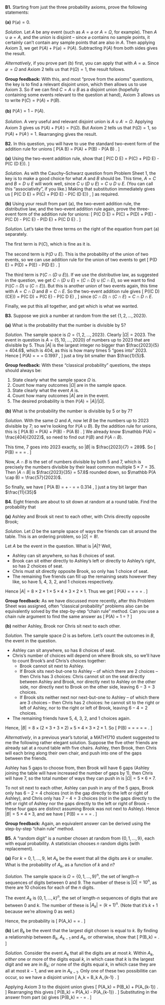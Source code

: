 


::::: {.myq}
**B1.** Starting from just the three probability axioms, prove the following statements:

:::: {.subq}
**(a)** $\mathbb P(\varnothing) = 0$.

::: {.myanswers data-latex=""}
*Solution.* Let $A$ be any event (such as $A = \varnothing$ or $A = \Omega$, for example). Then $A \cup \varnothing = A$, and the union is disjoint -- since $\varnothing$ contains no sample points, it certainly can't contain any sample points that are also in $A$. Then applying Axiom 3, we get $\mathbb P(A) + \mathbb P(\varnothing) = \mathbb P(A)$. Subtracting $\mathbb P(A)$ from both sides gives the result.

*Alternatively*, if you prove part (b) first, you can apply that with $A = \varnothing$. Since $\varnothing^\comp = \Omega$ and Axiom 2 tells us that $\mathbb P(\Omega) = 1$, the result follows.

**Group feedback:** With this, and most "prove from the axioms" questions, the key is to find a relevant disjoint union, which then allows us to use Axiom 3. So if we can find $C = A \cup B$ as a disjoint union (hopefully containing some events relevant to the question at hand), Axiom 3 allows us to write $\mathbb P(C) = \mathbb P(A) + \mathbb P(B)$.
:::
::::

:::: {.subq}
**(b)** $\mathbb P(A^\comp) = 1 - \mathbb P(A)$.

::: {.myanswers data-latex=""}
*Solution.* A very useful and relevant disjoint union is $A \cup A^\comp = \Omega$. Applying Axiom 3 gives us $\mathbb P(A) + \mathbb P(A^\comp) = \mathbb P(\Omega)$. But Axiom 2 tells us that $\mathbb P(\Omega) = 1$, so  $\mathbb P(A) + \mathbb P(A^\comp) = 1$. Rearranging gives the result.
:::
::::
:::::

::::: {.myq}
**B2.** In this question, you will have to use the standard two-event form of the addition rule for unions
\[ \mathbb P(A \cup B) = \mathbb P(A) + \mathbb P(B) - \mathbb P(A \cap B) . \]


:::: {.subq}
**(a)** Using the two-event addition rule, show that
\[ \mathbb P(C \cup D \cup E) = \mathbb P(C) + \mathbb P(D \cup E) - \mathbb P\big(C \cap (D \cup E)\big).  \]

::: {.myanswers data-latex=""}
*Solution.* As with the Cauchy--Schwarz question from Problem Sheet 1, the key is to make a good choice for what $A$ and $B$ should be. This time, $A = C$ and $B = D \cup E$ will work well, since $C \cup (D \cup E) = C \cup D \cup E$. (You can call this "associativity", if you like.) Making that substitution immediately gives us
\[ \mathbb P(C \cup D \cup E) = \mathbb P(C) + \mathbb P(D \cup E) - \mathbb P\big(C \cap (D \cup E)\big) ,  \]
as required.
:::
:::: 

:::: {.subq}
**(b)** Using your result from part (a), the two-event addition rule, the distributive law, and the two-event addition rule again, prove the three-event form of the addition rule for unions:
\[
  \mathbb P(C \cup D \cup E) = \mathbb P(C) + \mathbb P(D) + \mathbb P(E) 
  - \mathbb P(C \cap D) - \mathbb P(C \cap E) - \mathbb P(D \cap E) + \mathbb P(C \cap D \cap E) .
\]

::: {.myanswers data-latex=""}
*Solution.*
Let's take the three terms on the right of the equation from part (a) separately.

The first term is $\mathbb P(C)$, which is fine as it is.

The second term is $\mathbb P(D \cup E)$. This is the probability of the union of two events, so we can use addition rule for the union of two events to get
\[ \mathbb P(D \cup E) = \mathbb P(D) + \mathbb P(E) - \mathbb P(D \cap E) . \]

The third term is $\mathbb P\big(C \cap (D \cup E)\big)$. If we use the distributive law, as suggested in the question, we get $C \cap (D \cup E) = (C \cap D) \cup (C\cap E)$, so we want to find $\mathbb P\big((C \cap D) \cup (C\cap E)\big)$. But this is another union of two events again, this time with $A = C \cap D$ and $B = C \cap E$. So the two-event addition rule gives
\[ \mathbb P\big((C \cap D) \cup (C\cap E)\big) = \mathbb P(C \cap D) + \mathbb P(C \cap E) - \mathbb P(C \cap D \cap E) , \]
since $(C \cap D) \cap (C \cap E) = C \cap D \cap E$.

Finally, we put this all together, and get
\begin{align*}
  \mathbb P(C &\cup D \cup E) \\
  &= \mathbb P(C) + \big(\mathbb P(D) + \mathbb P(E) - \mathbb P(D \cap E)\big) - \big(\mathbb P(C \cap D) + \mathbb P(C \cap E) - \mathbb P(C \cap D \cap E)\big) \\
  &= \mathbb P(C) + \mathbb P(D) + \mathbb P(E) - \mathbb P(C \cap D) - \mathbb P(C \cap E) - \mathbb P(D \cap E) + \mathbb P(C \cap D \cap E) , 
\end{align*}
which is what we wanted.
:::
::::
:::::


::::: {.myq}
**B3.** Suppose we pick a number at random from the set $\{1, 2, \dots, 2023\}$.

:::: {.subq}
**(a)** What is the probability that the number is divisible by 5?

::: {.myanswers data-latex=""}
*Solution.* The sample space is $\Omega = \{1, 2, \dots, 2023\}$. Clearly $|\Omega| = 2023$. The event in question is $A = \{5, 10, \dots, 2020\}$ of numbers up to 2023 that are divisible by 5. Thus $|A|$ is the largest integer no bigger than $\frac{2023}{5} = 404.6$, which is 404, as this is how many times 5 "goes into" 2023.  Hence
\[ \mathbb P(A) = \frac{|A|}{|\Omega|} = \frac{404}{2023} = 0.1997 , \]
just a tiny bit smaller than $\frac{1}{5}$.

**Group feedback:** With these "classical probability" questions, the steps should always be:

1. State clearly what the sample space $\Omega$ is.
2. Count how many outcomes $|\Omega|$ are in the sample space.
3. State clearly what the event $A$ is.
4. Count how many outcomes $|A|$ are in the event.
5. The desired probability is then $\mathbb P(A) = |A|/|\Omega|$.
:::
::::

:::: {.subq}
**(b)** What is the probability the number is divisible by 5 or by 7?

::: {.myanswers data-latex=""}
*Solution.* With the same $\Omega$ and $A$, now let $B$ be the numbers up to 2023 divisible by $7$; so we're looking for $\mathbb P(A \cup B)$. By the addition rule for unions, this is
\[ \mathbb P(A \cup B) = \mathbb P(A) + \mathbb P(B) - \mathbb P(A \cap B) . \]
We already know $\mathbb P(A) = \frac{404}{2022}$, so need to find out $\mathbb P(B)$ and $\mathbb P(A \cap B)$.

This time, 7 goes into 2023 exactly, so $|B|$ is  $\frac{2023}{7} = 289$. So
\[ \mathbb P(B) = \frac{|B|}{|\Omega|} = \frac{289}{2023} = \frac{1}{7}  . \]

Now, $A \cap B$ is the set of numbers divisible by both 5 and 7, which is precisely the numbers divisible by their least common multiple $5 \times 7 = 35$. Then $|A \cap B|$ is $\frac{2023}{35} = 57.8$ rounded down, so $\mathbb P(A \cap B) = \frac{57}{2023}$.

So finally, we have
\[ \mathbb P(A \cup B) = \frac{404}{2023} + \frac{289}{2023} - \frac{57}{2023} = \frac{636}{2023} = 0.314 , \]
just a tiny bit larger than $\frac{11}{35}$
:::
::::
:::::



::::: {.myq}
**B4.** Eight friends are about to sit down at random at a round table. Find the probability that

:::: {.subq}
**(a)** Ashley and Brook sit next to each other, with Chris directly opposite Brook;

::: {.myanswers data-latex=""}
*Solution.*
Let $\Omega$ be the sample space of ways the friends can sit around the table. This is an ordering problem, so $|\Omega| = 8!$.

Let $A$ be the event in the question. What is $|A|$? Well,

* Ashley can sit anywhere, so has 8 choices of seat.
* Brook can sit either directly to Ashley's left or directly to Ashley's right, so has 2 choices of seat.
* Chris must sit directly opposite Brook, so only has 1 choice of seat.
* The remaining five friends can fill up the remaining seats however they like, so have 5, 4, 3, 2, and 1 choices respectively.

Hence $|A| = 8 \times 2 \times 1 \times 5 \times 4 \times 3 \times 2 \times 1$. Thus we get
\[ \mathbb P(A) = \frac{|A|}{|\Omega|} = \frac{8 \times 2 \times 1 \times 5 \times 4 \times 3 \times 2 \times 1}{8 \times 7 \times 6 \times 5 \times 4 \times 3 \times 2 \times 1} = \frac{2 \times 1}{7 \times 6} = \frac{1}{21} . \]

**Group feedback:** As we have discussed more recently, after this Problem Sheet was assigned, often "classical probability" problems also can be equivalently solved by the step-by-step "chain rule" method. Can you use a chain rule argument to find the same answer as
\[ \mathbb P(A) = 1 \times \frac27 \times \frac16 \times 1 \times 1 \times 1 \times 1 \times 1 = \frac{1}{21} ? \]
:::
::::

:::: {.subq}
**(b)** neither Ashley, Brook nor Chris sit next to each other.

::: {.myanswers data-latex=""}
*Solution.*
The sample space $\Omega$ is as before. Let's count the outcomes in $B$, the event in the question.

* Ashley can sit anywhere, so has 8 choices of seat.
* Chris's number of choices will depend on where Brook sits, so we'll have to count Brook's and Chris's choices together:
   * Brook cannot sit next to Ashley.
   * If Brook sits next-but-one to Ashley -- of which there are 2 choices -- then Chris has 3 choices: Chris cannot sit on the seat directly between Ashley and Brook, nor directly next to Ashley on the other side, nor directly next to Brook on the other side, leaving $6-3=3$ choices.
   * If Brook sits neither next nor next-but-one to Ashley -- of which there are 3 choices -- then Chris has 2 choices: he cannot sit to the right or left of Ashley, nor to the right or left of Brook, leaving $6-4=2$ choices.
* The remaining friends have 5, 4, 3, 2, and 1 choices again.
   
Hence, $|B| = 8 \times (2\times 3 + 3 \times 2) \times 5 \times 4 \times 3 \times 2 \times 1$. So
\[ \mathbb P(B) = \frac{|B|}{|\Omega|} = \frac{8 \times (2\times 3 + 3 \times 2) \times 5 \times 4 \times 3 \times 2 \times 1}{8 \times 7 \times 6 \times 5 \times 4 \times 3 \times 2 \times 1} = \frac{2\times 3 + 3 \times 2}{7 \times 6} = \frac{12}{42} = \frac{2}{7} .  \]

*Alternatively*, in a previous year's tutorial, a MATH1710 student suggested to me the following rather elegant solution. Suppose the five other friends are already sat at a round table with five chairs. Ashley, then Brook, then Chris will each bring along their own chair, and push into one of the gaps between the friends.

Ashley has 5 gaps to choose from, then Brook will have 6 gaps (Ashley joining the table will have increased the number of gaps by 1), then Chris will have 7, so the total number of ways they can push in is $|\Omega| = 5 \times 6 \times 7$.

To not sit next to each other, Ashley can push in any of the 5 gaps, Brook only has $6 - 2 = 4$ choices (not in the gap directly to the left or right of Ashley), and Chris only has $7 - 4 = 3$ choices (not in the gaps directly to the left or right of Ashley nor the gaps directly to the left or right of Brook -- these four gaps are distinct assuming Brook was not next to Ashley). Hence $|B| = 5 \times 4 \times 3$, and we have
\[ \mathbb P(B) = \frac{5 \times 4 \times 3}{5 \times 6 \times 7} = \frac{4 \times 3}{6 \times 7} = \frac{12}{42} = \frac{2}{7}.  \]

**Group feedback:** Again, an equivalent answer can be derived using the step-by-step "chain rule" method.
:::
::::
:::::


::::: {.myq}
**B5.** A "random digit" is a number chosen at random from $\{0, 1, \dots, 9\}$, each with equal probability. A statistician chooses $n$ random digits (with replacement).

:::: {.subq}
**(a)** For $k = 0, 1, \dots, 9$, let $A_k$ be the event that all the digits are $k$ or smaller. What is the probability of $A_k$, as a function of $k$ and $n$?

::: {.myanswers data-latex=""}
*Solution.*
The sample space is $\Omega = \{0,1,\dots,9\}^n$, the set of length-$n$ sequences of digits between $0$ and $9$. The number of these is $|\Omega| = 10^n$, as there are 10 choices for each of the $n$ digits.

The event $A_k$ is $\{0,1,\dots,k\}^n$, the set of length-$n$ sequences of digits that are between $0$ and $k$. The number of these is $|A_k| = (k+1)^n$. (Note that it's $k+1$ because we're allowing 0 as well.)

Hence, the probability is
\[ \mathbb P(A_k) = \frac{|A_k|}{|\Omega|} = \frac{(k+1)^n}{10^n} . \]
:::
::::

:::: {.subq}
**(b)** Let $B_k$ be the event that the largest digit chosen is equal to $k$. By finding a relationship between $B_k$, $A_{k-1}$ and $A_k$, or otherwise, show that
\[ \mathbb P(B_k) = \frac{(k+1)^n - k^n}{10^n} . \]

::: {.myanswers data-latex=""}
*Solution.*
Consider the event $A_k$ that all the digits are at most $k$. Within $A_k$, *either* one or more of the digits equal $k$, in which case that $k$ is the largest digit and we are in $B_k$; *or* none of the digits equal $k$, in which case they are all at most $k-1$, and we are in $A_{k-1}$. Only one of these two possibilitie can occur, so we have a disjoint union
\[ A_k = B_k \cup A_{k-1} . \]

Applying Axiom 3 to the disjoint union gives
\[ \mathbb P(A_k) = \mathbb P(B_k) + \mathbb P(A_{k-1}) . \]
Rearranging this gives
\[ \mathbb P(B_k) = \mathbb P(A_k) - \mathbb P(A_{k-1}) . \]
Substituting in the answer from part (a) gives
\[\mathbb P(B_k) = \frac{(k+1)^n}{10^n} - \frac{(k-1+1)^n}{10^n} = \frac{(k+1)^n - k^n}{10^n} . \]
:::
::::
:::::


<!--
::::: {.myq}
**B5.** Suppose your tutorial group contains 12 students -- you and 11 others. The tutor wishes to choose 4 members of the group to present their work.

:::: {.subq}
**(a)** How many ways can the tutor choose the presentation group?

::: {.myanswers data-latex=""}
*Solution.*
The tutor is sampling 4 items from 12, without replacement (the same person can't be picked twice) and where the order doesn't matter. So this is
\[ \binom{12}{4} = 495 . \]
:::
::::

:::: {.subq}
**(b)** How many ways can the tutor choose the presentation group if you are one of the presenters?

::: {.myanswers data-latex=""}
*Solution.*
Once the tutor has chosen you, she must pick 3 other students to complete the presentation group out of the other 11 students. So this is
\[ \binom{11}{3} = 165 . \]
:::
::::

:::: {.subq}
**(c)** How many ways can the tutor choose the presentation group if you are *not* one of the presenters?

::: {.myanswers data-latex=""}
*Solution.*
If the tutor doesn't chose you, she must pick all 4 presenters out of the other 11 students. So this is
\[ \binom{11}{4} = 330 . \]
:::
::::

:::: {.subq}
**(d)** Pascal's formula says that
\[ \binom{n}{k} = \binom{n-1}{k-1} + \binom{n-1}{k} . \]
Prove Pascal's formula.

::: {.myanswers data-latex=""}
*Solution.*
We'd like a "double-counting" argument, where we count the same number in two different ways. Let's follow the breadcrumbs from the first three parts of the question.

Suppose the tutorial group has $n$ students and there will be $k$ presenters. How many ways can the presentation group be chosen?

One way is simply to say that this is $\displaystyle\binom{n}{k}$.

Another way is to separately count the presentation groups that do include you and the presentation groups that don't include you, and add them together. The presentation groups including you require another $k-1$ presenters from the other $n -1$ students, which makes $\binom{n-1}{k-1}$. The presentation groups not including you require all $k$ presenters from the other $n-1$, which makes $\binom{n-1}{k}$. In total, the number of presentation groups is
\[ \binom{n-1}{k-1} + \binom{n-1}{k} . \]

Since we've counted the number of presentation groups in two different ways, these expressions must be equal.

*Alternatively*, you can prove algebraically that
\[  \frac{n(n-1)\cdots(n-k+1)}{k(k-1)\cdots2\cdot1} = \frac{(n-1)(n-2)\cdots(n-k+1)}{(k-1)(k-2)\cdots2\cdot1} + \frac{(n-1)(n-2)\cdots(n-k)}{k(k-1)\cdots2\cdot1} \]
(start by making $k!$ the common denominator on the right), but I feel that's not in the spirit of the question.
:::
::::
:::::
-->